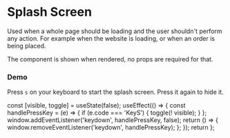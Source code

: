 


# Splash Screen
Used when a whole page should be loading and the user shouldn't perform any action. For example when the website is loading, or when an order is being placed.

The component is shown when rendered, no props are required for that.

<PropsTable component={SplashScreen} />


### Demo
Press `s` on your keyboard to start the splash screen. Press it again to hide it.

  const [visible, toggle] = useState(false);
  useEffect(() => {
    const handlePressKey = (e) => {
      if (e.code === 'KeyS') {
        toggle(! visible);
      }
    };
    window.addEventListener('keydown', handlePressKey, false);
    return () => {
      window.removeEventListener('keydown', handlePressKey);
    };
  });
  return <SplashScreen visible={visible} />
};


<Demo />
